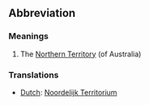 ==Abbreviation==

===Meanings===
#The [[Northern Territory]] (of Australia)

===Translations===
*[[Dutch]]: [[Noordelijk Territorium]]